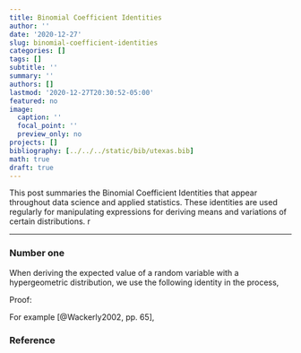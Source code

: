 ```yaml
---
title: Binomial Coefficient Identities
author: ''
date: '2020-12-27'
slug: binomial-coefficient-identities
categories: []
tags: []
subtitle: ''
summary: ''
authors: []
lastmod: '2020-12-27T20:30:52-05:00'
featured: no
image:
  caption: ''
  focal_point: ''
  preview_only: no
projects: []
bibliography: [../../../static/bib/utexas.bib]
math: true
draft: true
---
```

This post summaries the Binomial Coefficient Identities that appear throughout data science and applied statistics. These identities are used regularly for manipulating expressions for deriving means and variations of certain distributions.
r 
$\renewcommand{\qedsymbolred}  {\color{red}   \rule{0.5em}{0.5em}}$
$\renewcommand{\qedsymbolblack}{\color{black} \rule{0.5em}{0.5em}}$
$\renewcommand{\qedsymbolwhite}{\color{white} \rule{0.5em}{0.5em}}$
$\renewcommand{\qedsymbol}     {\color{black} \rule{0.5em}{0.5em}}$

----

### Number one

When deriving the expected value of a random variable with a hypergeometric distribution, we use the following identity in the process,

\begin{equation}
{N \choose n} = \left( \frac Nn \right) {N-1 \choose n-1}.
\end{equation}

Proof:

\begin{align}
{N \choose n} = \ & {N \choose n}         \\\\
              = \ & \frac{N!} {n! (N-n)!} \\\\
              = \ & \frac{N\cdot(N-1)!} {n\cdot(n-1)! (N-n)!} \\\\
              = \ & \left( \frac Nn \right) \frac{(N-1)!} {(n-1)! (N-n)!} \\\\
              = \ & \left( \frac Nn \right) {N-1 \choose n-1} \ \ \ \ \qedsymbol
\end{align}

For example [@Wackerly2002, pp. 65],

\begin{align}
\mathbb{E}[X] = \ & \sum_{x \in S} x \frac{{N_1 \choose x}{N_2 \choose {n-x}}}{\color{red} {N \choose n}} \\\\
              = \ & \sum_{x \in S} x \frac{N_1 !}{x! (N_1 - x)!} \frac{{N_2 \choose {n-x}}}{\color{red} \left(\frac Nn \right) {N-1 \choose n-1}}
\end{align}

### Reference
